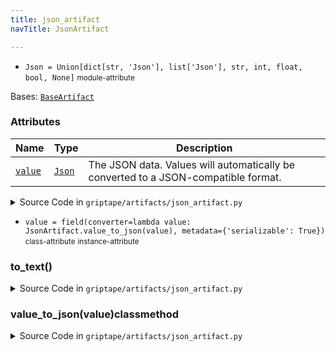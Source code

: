 ```yaml
---
title: json_artifact
navTitle: JsonArtifact

---
```


-   `Json = Union[dict[str, 'Json'], list['Json'], str, int, float, bool, None]` <small>module-attribute</small>  <span id="griptape.artifacts.json_artifact.Json"></span> 

<span id="griptape.artifacts.json_artifact.JsonArtifact"></span>

Bases:
 [`BaseArtifact`](./#griptape.artifacts.BaseArtifact "BaseArtifact (griptape.artifacts.BaseArtifact)")

### Attributes

| Name                                                                                                                                                                                                                                                                                                                                                         | Type                                                                                                                                                                                                                                                                     | Description                                                                             |
| ------------------------------------------------------------------------------------------------------------------------------------------------------------------------------------------------------------------------------------------------------------------------------------------------------------------------------------------------------------ | ------------------------------------------------------------------------------------------------------------------------------------------------------------------------------------------------------------------------------------------------------------------------ | --------------------------------------------------------------------------------------- |
| <a href="json_artifact.mdx#griptape.artifacts.json_artifact.JsonArtifact.value" title="value = field(converter=lambda value: JsonArtifact.value_to_json(value), metadata={'serializable': True})           class-attribute       instance-attribute    (griptape.artifacts.json_artifact.JsonArtifact.value)"><code class="language-python">value</code></a> | <a href="json_artifact.mdx#griptape.artifacts.json_artifact.Json" title="Json = Union[dict[str, 'Json'], list['Json'], str, int, float, bool, None]           module-attribute    (griptape.artifacts.json_artifact.Json)"><code class="language-python">Json</code></a> | The JSON data. Values will automatically be converted to a JSON-compatible format.<br/> |

<details><summary>Source Code in <code>griptape&#47;artifacts&#47;json_artifact.py</code></summary>

```python
@define
class JsonArtifact(BaseArtifact):
    """Stores JSON data.

    Attributes:
        value: The JSON data. Values will automatically be converted to a JSON-compatible format.
    """

    value: Json = field(converter=lambda value: JsonArtifact.value_to_json(value), metadata={"serializable": True})

    @classmethod
    def value_to_json(cls, value: Any) -> Json:
        if isinstance(value, str):
            return json.loads(value)
        return json.loads(json.dumps(value))

    def to_text(self) -> str:
        return json.dumps(self.value)
```

</details>

-   `value = field(converter=lambda value: JsonArtifact.value_to_json(value), metadata={'serializable': True})` <small>class-attribute</small> <small>instance-attribute</small>  <span id="griptape.artifacts.json_artifact.JsonArtifact.value"></span> 

<span id="griptape.artifacts.json_artifact.JsonArtifact.to_text"></span>

### to_text()

<details><summary>Source Code in <code>griptape&#47;artifacts&#47;json_artifact.py</code></summary>

```python
def to_text(self) -> str:
    return json.dumps(self.value)
```

</details>

<span id="griptape.artifacts.json_artifact.JsonArtifact.value_to_json"></span>

### value_to_json(value)classmethod

<details><summary>Source Code in <code>griptape&#47;artifacts&#47;json_artifact.py</code></summary>

```python
@classmethod
def value_to_json(cls, value: Any) -> Json:
    if isinstance(value, str):
        return json.loads(value)
    return json.loads(json.dumps(value))
```

</details>
